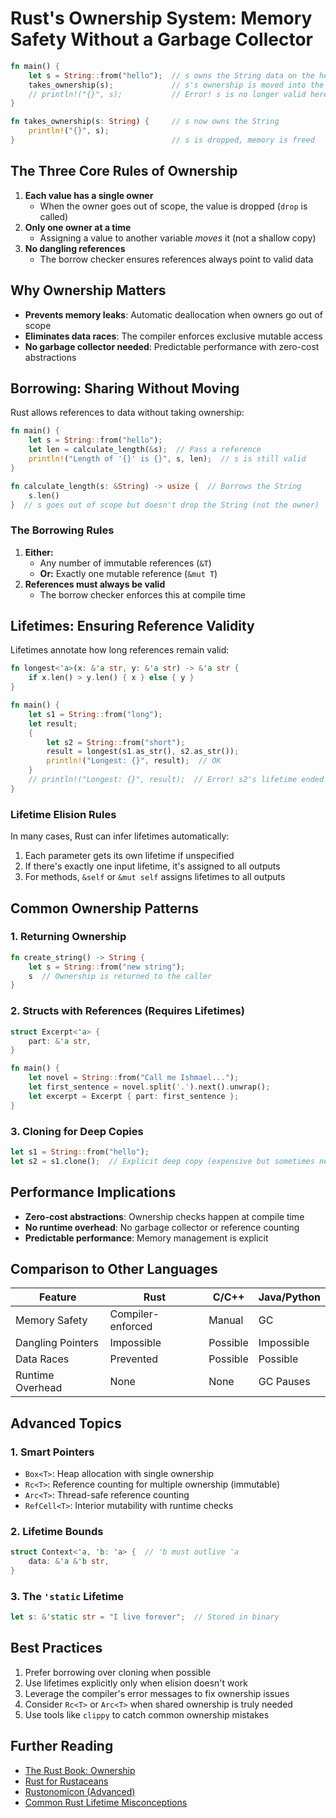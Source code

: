 # Rust's Ownership System: Memory Safety Without a Garbage Collector

```rust
fn main() {
    let s = String::from("hello");  // s owns the String data on the heap
    takes_ownership(s);             // s's ownership is moved into the function
    // println!("{}", s);           // Error! s is no longer valid here
}

fn takes_ownership(s: String) {     // s now owns the String
    println!("{}", s);
}                                   // s is dropped, memory is freed
```

## The Three Core Rules of Ownership

1. **Each value has a single owner**
   - When the owner goes out of scope, the value is dropped (`drop` is called)
2. **Only one owner at a time**
   - Assigning a value to another variable *moves* it (not a shallow copy)
3. **No dangling references**
   - The borrow checker ensures references always point to valid data

## Why Ownership Matters

- **Prevents memory leaks**: Automatic deallocation when owners go out of scope
- **Eliminates data races**: The compiler enforces exclusive mutable access
- **No garbage collector needed**: Predictable performance with zero-cost abstractions

## Borrowing: Sharing Without Moving

Rust allows references to data without taking ownership:

```rust
fn main() {
    let s = String::from("hello");
    let len = calculate_length(&s);  // Pass a reference
    println!("Length of '{}' is {}", s, len);  // s is still valid
}

fn calculate_length(s: &String) -> usize {  // Borrows the String
    s.len()
}  // s goes out of scope but doesn't drop the String (not the owner)
```

### The Borrowing Rules

1. **Either:**
   - Any number of immutable references (`&T`)
   - **Or:** Exactly one mutable reference (`&mut T`)
2. **References must always be valid**
   - The borrow checker enforces this at compile time

## Lifetimes: Ensuring Reference Validity

Lifetimes annotate how long references remain valid:

```rust
fn longest<'a>(x: &'a str, y: &'a str) -> &'a str {
    if x.len() > y.len() { x } else { y }
}

fn main() {
    let s1 = String::from("long");
    let result;
    {
        let s2 = String::from("short");
        result = longest(s1.as_str(), s2.as_str());
        println!("Longest: {}", result);  // OK
    }
    // println!("Longest: {}", result);  // Error! s2's lifetime ended
}
```

### Lifetime Elision Rules

In many cases, Rust can infer lifetimes automatically:

1. Each parameter gets its own lifetime if unspecified
2. If there's exactly one input lifetime, it's assigned to all outputs
3. For methods, `&self` or `&mut self` assigns lifetimes to all outputs

## Common Ownership Patterns

### 1. Returning Ownership

```rust
fn create_string() -> String {
    let s = String::from("new string");
    s  // Ownership is returned to the caller
}
```

### 2. Structs with References (Requires Lifetimes)

```rust
struct Excerpt<'a> {
    part: &'a str,
}

fn main() {
    let novel = String::from("Call me Ishmael...");
    let first_sentence = novel.split('.').next().unwrap();
    let excerpt = Excerpt { part: first_sentence };
}
```

### 3. Cloning for Deep Copies

```rust
let s1 = String::from("hello");
let s2 = s1.clone();  // Explicit deep copy (expensive but sometimes necessary)
```

## Performance Implications

- **Zero-cost abstractions**: Ownership checks happen at compile time
- **No runtime overhead**: No garbage collector or reference counting
- **Predictable performance**: Memory management is explicit

## Comparison to Other Languages

| Feature            | Rust            | C/C++           | Java/Python     |
|--------------------|-----------------|-----------------|-----------------|
| Memory Safety      | Compiler-enforced | Manual          | GC              |
| Dangling Pointers  | Impossible      | Possible        | Impossible      |
| Data Races         | Prevented       | Possible        | Possible        |
| Runtime Overhead   | None            | None            | GC Pauses       |

## Advanced Topics

### 1. Smart Pointers

- `Box<T>`: Heap allocation with single ownership
- `Rc<T>`: Reference counting for multiple ownership (immutable)
- `Arc<T>`: Thread-safe reference counting
- `RefCell<T>`: Interior mutability with runtime checks

### 2. Lifetime Bounds

```rust
struct Context<'a, 'b: 'a> {  // 'b must outlive 'a
    data: &'a &'b str,
}
```

### 3. The `'static` Lifetime

```rust
let s: &'static str = "I live forever";  // Stored in binary
```

## Best Practices

1. Prefer borrowing over cloning when possible
2. Use lifetimes explicitly only when elision doesn't work
3. Leverage the compiler's error messages to fix ownership issues
4. Consider `Rc<T>` or `Arc<T>` when shared ownership is truly needed
5. Use tools like `clippy` to catch common ownership mistakes

## Further Reading

- [The Rust Book: Ownership](https://doc.rust-lang.org/book/ch04-00-understanding-ownership.html)
- [Rust for Rustaceans](https://nostarch.com/rust-rustaceans)
- [Rustonomicon (Advanced)](https://doc.rust-lang.org/nomicon/)
- [Common Rust Lifetime Misconceptions](https://github.com/pretzelhammer/rust-blog/blob/master/posts/common-rust-lifetime-misconceptions.md)


